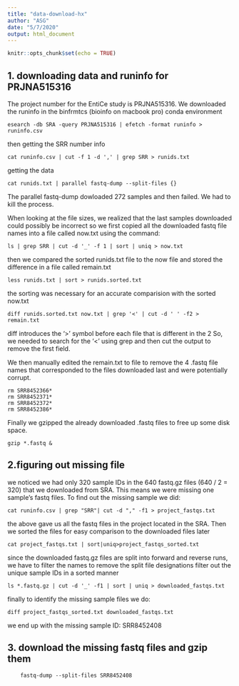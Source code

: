 ```yaml
---
title: "data-download-hx"
author: "ASG"
date: "5/7/2020"
output: html_document
---
```


```r
knitr::opts_chunk$set(echo = TRUE)
```

## 1. downloading data and runinfo for PRJNA515316
  
The project number for the EntiCe study is PRJNA515316. We downloaded the runinfo in the binfrmtcs (bioinfo on macbook pro) conda environment
  
    esearch -db SRA -query PRJNA515316 | efetch -format runinfo > runinfo.csv

then getting the SRR number info

    cat runinfo.csv | cut -f 1 -d ',' | grep SRR > runids.txt

getting the data

    cat runids.txt | parallel fastq-dump --split-files {}

The parallel fastq-dump dowloaded 272 samples and then failed. We had to kill the process.

When looking at the file sizes, we realized that the last samples downloaded could possibly be incorrect so we first copied all the downloaded 
fastq file names into a file called now.txt using the command:

    ls | grep SRR | cut -d '_' -f 1 | sort | uniq > now.txt

then we compared the sorted runids.txt file to the now file and stored the difference in a file called remain.txt

    less runids.txt | sort > runids.sorted.txt 

the sorting was necessary for an accurate comparision with the sorted now.txt 
    
    diff runids.sorted.txt now.txt | grep '<' | cut -d ' ' -f2 > remain.txt 
    
diff introduces the '>' symbol before each file that is different in the 2
So, we needed to search for the '<' using grep and then cut the output to remove the first field.

We then manually edited the remain.txt to file to remove the 4 .fastq file names that corresponded to the files downloaded last and were 
potentially corrupt.

    rm SRR8452366*
    rm SRR8452371*
    rm SRR8452372*
    rm SRR8452386*

Finally we gzipped the already downloaded .fastq files to free up some disk space.

    gzip *.fastq &

## 2.figuring out missing file

we noticed we had only 320 sample IDs in the 640 fastq.gz files (640 / 2 = 320) that we downloaded from SRA. This means we were missing one sample's fastq files. To find out the missing sample we did:

    cat runinfo.csv | grep "SRR"| cut -d "," -f1 > project_fastqs.txt

the above gave us all the fastq files in the project located in the SRA. Then we sorted the files for easy comparison to the downloaded files later

    cat project_fastqs.txt | sort|uniq>project_fastqs_sorted.txt

since the downloaded fastq.gz files are split into forward and reverse runs, we have to filter the names to remove the split file designations filter out the unique sample IDs in a sorted manner

    ls *.fastq.gz | cut -d '_' -f1 | sort | uniq > downloaded_fastqs.txt

finally to identify the missing sample files we do:

    diff project_fastqs_sorted.txt downloaded_fastqs.txt 

we end up with the missing sample ID: SRR8452408 

## 3. download the missing fastq files and gzip them

		fastq-dump --split-files SRR8452408 

